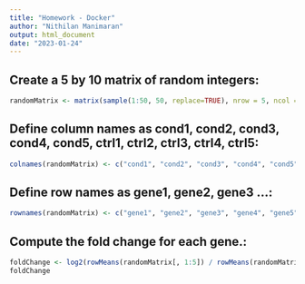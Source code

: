 ```yaml
---
title: "Homework - Docker"
author: "Nithilan Manimaran"
output: html_document
date: "2023-01-24"
---
```

## Create a 5 by 10 matrix of random integers:
```r
randomMatrix <- matrix(sample(1:50, 50, replace=TRUE), nrow = 5, ncol = 10)
```

## Define column names as cond1, cond2, cond3, cond4, cond5, ctrl1, ctrl2, ctrl3, ctrl4, ctrl5:
```r
colnames(randomMatrix) <- c("cond1", "cond2", "cond3", "cond4", "cond5", "ctrl1", "ctrl2", "ctrl3", "ctrl4", "ctrl5")
```

## Define row names as gene1, gene2, gene3 ...:
```r
rownames(randomMatrix) <- c("gene1", "gene2", "gene3", "gene4", "gene5")
```

## Compute the fold change for each gene.:

```r
foldChange <- log2(rowMeans(randomMatrix[, 1:5]) / rowMeans(randomMatrix[, 6:10]))
foldChange
```